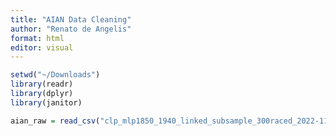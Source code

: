 ```yaml
---
title: "AIAN Data Cleaning"
author: "Renato de Angelis"
format: html
editor: visual
---
```


```r
setwd("~/Downloads")
library(readr)
library(dplyr)
library(janitor)
```

```r
aian_raw = read_csv("clp_mlp1850_1940_linked_subsample_300raced_2022-11-5.csv3")
```